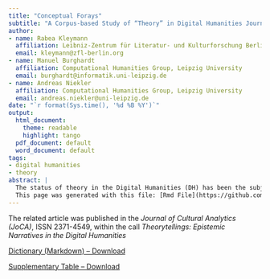 ```yaml
---
title: "Conceptual Forays"
subtitle: "A Corpus-based Study of “Theory” in Digital Humanities Journals"
author:
- name: Rabea Kleymann
  affiliation: Leibniz-Zentrum für Literatur- und Kulturforschung Berlin
  email: kleymann@zfl-berlin.org
- name: Manuel Burghardt
  affiliation: Computational Humanities Group, Leipzig University
  email: burghardt@informatik.uni-leipzig.de
- name: Andreas Niekler
  affiliation: Computational Humanities Group, Leipzig University
  email: andreas.niekler@uni-leipzig.de
date: "`r format(Sys.time(), '%d %B %Y')`"
output:
  html_document:
    theme: readable
    highlight: tango
  pdf_document: default
  word_document: default
tags:
- digital humanities
- theory
abstract: |
  The status of theory in the Digital Humanities (DH) has been the subject of much debate. As a result, we find different theory narratives competing and entangled with each other. If at all, these narratives can only be grasped and examined from a somewhat detached perspective. Here, we attempt to investigate these elusive narratives by means of a conceptual history approach. In doing so, we define different theory dimensions, ranging from specific cultural and literary theory frameworks to more generic uses of the concept of theory. We examine the use and semantic changes of these theory notions in a large corpus of DH journals. Using a mixture of heuristic methods and approaches from the field of distributional semantics, we aim to create tellable conceptual stories of DH theory. If you want to use the data feel free to [contact us](https://github.com/theory-in-dh/conceptual_forays#contributors)!
  This page was generated with this file: [Rmd File](https://github.com/eisioriginal/conceptual_forays/blob/main/JoCA2022/conceptual_forays_supplementary.Rmd)
---
```


The related article was published in the *Journal of Cultural Analytics (JoCA)*, ISSN 2371-4549, within the call *Theorytellings: Epistemic Narratives in the Digital Humanities*

[Dictionary (Markdown) -- Download](https://theory-in-dh.github.io/conceptual_forays/data/theory_dictionary.md "download")

[Supplementary Table -- Download](./table_supplementary.ods "download")

